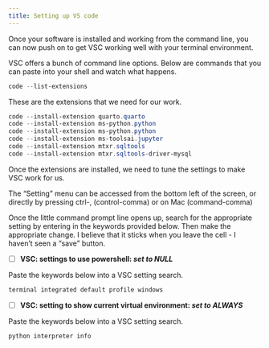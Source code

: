 ```yaml
---
title: Setting up VS code
---
```


Once your software is installed and working from the command line, you
can now push on to get VSC working well with your terminal environment.

VSC offers a bunch of command line options.  Below are commands that you
can paste into your shell and watch what happens.

```powershell
code --list-extensions
```

These are the extensions that we need for our work.

```powershell
code --install-extension quarto.quarto
code --install-extension ms-python.python
code --install-extension ms-python.python
code --install-extension ms-toolsai.jupyter
code --install-extension mtxr.sqltools
code --install-extension mtxr.sqltools-driver-mysql
```

Once the extensions are installed, we need to tune the settings to
make VSC work for us.

The "Setting" menu can be accessed from the bottom left of the screen, or directly
by pressing ctrl-, (control-comma) or on Mac (command-comma)

Once the little command prompt line opens up, search for the appropriate setting by entering in the keywords provided below.  Then make the appropriate change.  I believe that it sticks when you leave the cell - I haven't seen a "save" button.

- [ ] **VSC: settings to use powershell: *set to NULL***

Paste the keywords below into a VSC setting search.

```powershell
terminal integrated default profile windows
```

- [ ] **VSC: setting to show current virtual environment: *set to ALWAYS***

Paste the keywords below into a VSC setting search.

```powershell
python interpreter info
```
